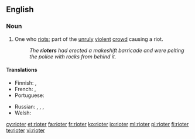 ==English==

===Noun===
{{en-noun}}

# One who [[riot]]s; part of the [[unruly]] [[violent]] [[crowd]] causing a riot.
#: ''The '''rioters''' had erected a makeshift barricade and were pelting the police with rocks from behind it.''

====Translations====
{{trans-top|one who riots}}
* Finnish: {{t|fi|mellakoitsija}}, {{t|fi|mellakoija}}
* French: {{t+|fr|émeutier|m}}, {{t+|fr|émeutière|f}}
* Portuguese: {{t|pt|baderneiro|m}}
{{trans-mid}}
* Russian: {{t+|ru|бунтовщик|tr=buntovščík}},  {{t+|ru|повстанец|m|tr=povstánec}},  {{t+|ru|мятежник|m|tr=mjatéžnik}}, {{t+|ru|бунтарь|m|tr=buntár'|sc=Cyrl}}
* Welsh: {{t+|cy|terfysgwr|m}}
{{trans-bottom}}

[[cy:rioter]]
[[et:rioter]]
[[fa:rioter]]
[[fr:rioter]]
[[ko:rioter]]
[[io:rioter]]
[[ml:rioter]]
[[pl:rioter]]
[[fi:rioter]]
[[te:rioter]]
[[vi:rioter]]